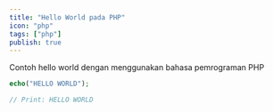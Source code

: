 ```yaml
---
title: "Hello World pada PHP"
icon: "php"
tags: ["php"]
publish: true
---
```


Contoh hello world dengan menggunakan bahasa pemrograman PHP

```php
echo("HELLO WORLD");

// Print: HELLO WORLD
```
